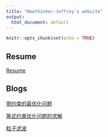```yaml
---
title: "Newthinker-Jeffrey's website"
output:
  html_document: default
---
```


```r
knitr::opts_chunk$set(echo = TRUE)
```

## Resume

[Resume](https://newthinker-jeffrey.github.io/resume.html)

## Blogs


[带约束的最优化问题](https://newthinker-jeffrey.github.io/带约束的最优化问题.html)

[等式约束优化问题的求解](https://newthinker-jeffrey.github.io/等式约束优化问题的求解.html)

[粒子滤波](https://newthinker-jeffrey.github.io/粒子滤波.html)




